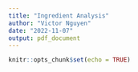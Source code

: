 ```yaml
---
title: "Ingredient Analysis"
author: "Victor Nguyen"
date: "2022-11-07"
output: pdf_document
---
```


```r
knitr::opts_chunk$set(echo = TRUE)
```